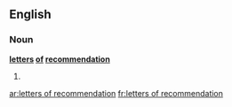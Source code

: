 ==English==
===Noun===
'''[[letter]]s [[of]] [[recommendation]]'''
# {{plural of|[[letter of recommendation]]}}

[[ar:letters of recommendation]]
[[fr:letters of recommendation]]